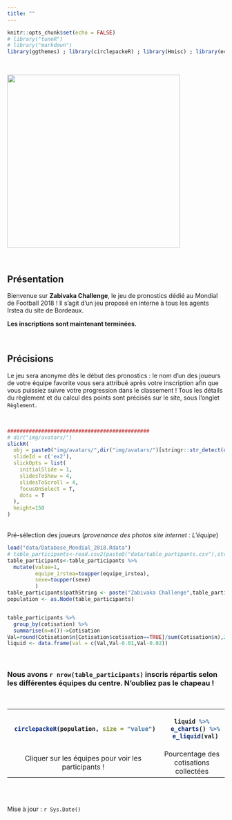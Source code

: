 ```yaml
---
title: ""
---
```



<style>
  .col2 {
    columns: 2 200px;         /* number of columns and width in pixels*/
    -webkit-columns: 2 200px; /* chrome, safari */
    -moz-columns: 2 200px;    /* firefox */
  }
</style>



```r
knitr::opts_chunk$set(echo = FALSE)
# library("tuneR")
# library("markdown")
library(ggthemes) ; library(circlepackeR) ; library(Hmisc) ; library(echarts4r) ; library(magrittr) ; library(data.tree) ; library(flexdashboard);  library(svglite) ;  library(lattice);  library(ggplot2) ;  library(rvest) ;  library(reshape2) ;  library(dplyr) ;  library(htmlwidgets) ; library(slickR) ;  library(xml2) ;  library(tidyverse)
```
<br>

<img src="img/Dessin_site.png" width="400" class="center">

<br>

## Présentation

Bienvenue sur **Zabivaka Challenge**, le jeu de pronostics dédié au Mondial de Football 2018 ! Il s’agit d’un jeu proposé en interne à tous les agents Irstea du site de Bordeaux.  

**Les inscriptions sont maintenant terminées.**

<br>

## Précisions

Le jeu sera anonyme dès le début des pronostics : le nom d’un des joueurs de votre équipe favorite vous sera attribué après votre inscription afin que vous puissiez suivre votre progression dans le classement ! Tous les détails du règlement et du calcul des points sont précisés sur le site, sous l’onglet `Règlement`.

<br>
```r
##############################################
# dir("img/avatars/")
slickR(
  obj = paste0("img/avatars/",dir("img/avatars/")[stringr::str_detect(dir("img/avatars/"),".jpg")]),
  slideId = c('ex2'),
  slickOpts = list(
    initialSlide = 1,
    slidesToShow = 4,
    slidesToScroll = 4,
    focusOnSelect = T,
    dots = T
  ),
  height=150
)
```
<br>
Pré-sélection des joueurs (*provenance des photos site internet : L'équipe*)
<br>

```r
load("data/Database_Mondial_2018.Rdata")
# table_participants<-read.csv2(paste0("data/table_partipants.csv"),stringsAsFactors = FALSE,fileEncoding = "utf-8")
table_participants<-table_participants %>% 
  mutate(value=1, 
         equipe_irstea=toupper(equipe_irstea),
         sexe=toupper(sexe)
         )
table_participants$pathString <- paste("Zabivaka Challenge",table_participants$equipe_irstea,table_participants$prenom, sep = "/")
population <- as.Node(table_participants)


table_participants %>%  
  group_by(cotisation) %>% 
  summarise(n=n())->Cotisation
Val=round(Cotisation$n[Cotisation$cotisation==TRUE]/sum(Cotisation$n),2)
liquid <- data.frame(val = c(Val,Val-0.01,Val-0.02))
```
 <br>

### Nous avons `r nrow(table_participants)` inscris répartis selon les différentes équipes du centre. N'oubliez pas le chapeau ! 


<br>

<font size="3"> 
<table border="0" cellpadding="0" cellspacing="0" width="100%" valign="middle" align="center"><tr><th width="55%" align="center">
 ```r
 circlepackeR(population, size = "value")
 ```
</th><th width="45%" align="center" valign="middle">
```r
liquid %>%
  e_charts() %>%
  e_liquid(val)
```
</th></tr><tr align="center"><td>Cliquer sur les équipes pour voir les participants !</td><td>Pourcentage des cotisations collectées</td></tr></table></font> 

<br>
<br>

Mise à jour : `r Sys.Date()`
